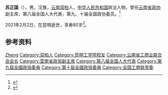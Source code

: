 '''苏正国'''（{{bd|1940年|3月|2021年|2月2日|catIdx=Su苏}}），男，汉族，[[云南|云南]][[双柏|双柏]]人，[[中华人民共和国|中华人民共和国]]政治人物，曾任[[云南省政协|云南省政协]]副主席，第八届全国人大代表，第九、十届全国政协委员。<ref>{{Cite book|title=中华人民共和国职官志|author=何虎生, 李耀东, 向常福主编|publisher=中国社会出版社|year=2003|isbn=9787800883934|location=北京|pages=}}</ref>

2021年2月2日，在昆明逝世，享寿80岁<ref>{{Cite web|url=http://yndaily.yunnan.cn/html/2021-02/06/content_1394819.htm|title=苏正国同志逝世|publisher=[[云南日报|云南日报]]|date=2021-02-06|accessdate=2021-02-06}}</ref>。

== 参考资料 ==
{{reflist}}

{{中国人物小作品}}
{{Navboxes 
| title  = 苏正国在[[中华全国工商业联合会|中华全国工商业联合会]]的职务
| list1  =
{{中华全国工商业联合会第八届执行委员会}}
{{中华全国工商业联合会第九届执行委员会}}
}}

{{Authority control}}
{{DEFAULTSORT:Su苏}}
[[Category:苏姓|Zheng]]
[[Category:双柏人|Category:双柏人]]
[[Category:昆明工学院校友|Category:昆明工学院校友]]
[[Category:云南省工商业联合会会长|Category:云南省工商业联合会会长]]
[[Category:雲南省政協副主席|Category:雲南省政協副主席]]
[[Category:第八届全国人大代表|Category:第八届全国人大代表]]
[[Category:第九屆全國政協委員|Category:第九屆全國政協委員]]
[[Category:第十屆全國政協委員|Category:第十屆全國政協委員]]
[[Category:全国工商联常委|Category:全国工商联常委]]